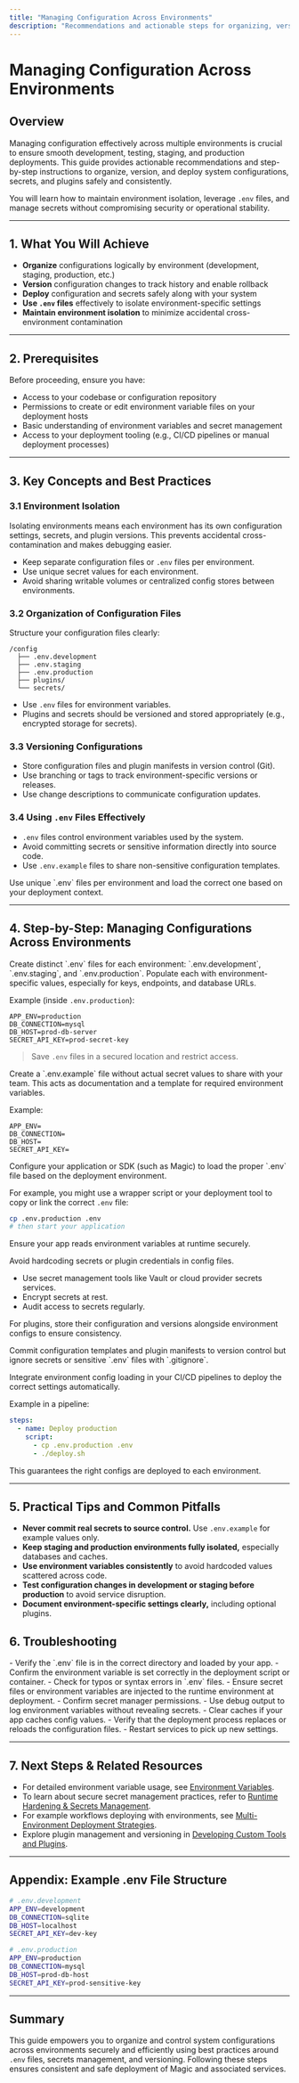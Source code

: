 ```yaml
---
title: "Managing Configuration Across Environments"
description: "Recommendations and actionable steps for organizing, versioning, and deploying system configurations, secrets, and plugins in multi-environment setups. Includes guidance on .env usage and environment isolation."
---
```


# Managing Configuration Across Environments

## Overview

Managing configuration effectively across multiple environments is crucial to ensure smooth development, testing, staging, and production deployments. This guide provides actionable recommendations and step-by-step instructions to organize, version, and deploy system configurations, secrets, and plugins safely and consistently.

You will learn how to maintain environment isolation, leverage `.env` files, and manage secrets without compromising security or operational stability.


---

## 1. What You Will Achieve

- **Organize** configurations logically by environment (development, staging, production, etc.)
- **Version** configuration changes to track history and enable rollback
- **Deploy** configuration and secrets safely along with your system
- **Use `.env` files** effectively to isolate environment-specific settings
- **Maintain environment isolation** to minimize accidental cross-environment contamination


---

## 2. Prerequisites

Before proceeding, ensure you have:

- Access to your codebase or configuration repository
- Permissions to create or edit environment variable files on your deployment hosts
- Basic understanding of environment variables and secret management
- Access to your deployment tooling (e.g., CI/CD pipelines or manual deployment processes)


---

## 3. Key Concepts and Best Practices

### 3.1 Environment Isolation

Isolating environments means each environment has its own configuration settings, secrets, and plugin versions. This prevents accidental cross-contamination and makes debugging easier.

- Keep separate configuration files or `.env` files per environment.
- Use unique secret values for each environment.
- Avoid sharing writable volumes or centralized config stores between environments.


### 3.2 Organization of Configuration Files

Structure your configuration files clearly:

```
/config
  ├── .env.development
  ├── .env.staging
  ├── .env.production
  ├── plugins/
  └── secrets/
```

- Use `.env` files for environment variables.
- Plugins and secrets should be versioned and stored appropriately (e.g., encrypted storage for secrets).


### 3.3 Versioning Configurations

- Store configuration files and plugin manifests in version control (Git).
- Use branching or tags to track environment-specific versions or releases.
- Use change descriptions to communicate configuration updates.


### 3.4 Using `.env` Files Effectively

- `.env` files control environment variables used by the system.
- Avoid committing secrets or sensitive information directly into source code.
- Use `.env.example` files to share non-sensitive configuration templates.


<Tip>
Use unique `.env` files per environment and load the correct one based on your deployment context.
</Tip>


---

## 4. Step-by-Step: Managing Configurations Across Environments

<Steps>
<Step title="Create and Organize Your .env Files">
Create distinct `.env` files for each environment: `.env.development`, `.env.staging`, and `.env.production`. Populate each with environment-specific values, especially for keys, endpoints, and database URLs.

Example (inside `.env.production`):

```
APP_ENV=production
DB_CONNECTION=mysql
DB_HOST=prod-db-server
SECRET_API_KEY=prod-secret-key
```

> Save `.env` files in a secured location and restrict access.
</Step>

<Step title="Use .env.example as Template">
Create a `.env.example` file without actual secret values to share with your team. This acts as documentation and a template for required environment variables.

Example:

```
APP_ENV=
DB_CONNECTION=
DB_HOST=
SECRET_API_KEY=
```
</Step>

<Step title="Set Up Environment-Specific Configuration in Your Application">
Configure your application or SDK (such as Magic) to load the proper `.env` file based on the deployment environment.

For example, you might use a wrapper script or your deployment tool to copy or link the correct `.env` file:

```bash
cp .env.production .env
# then start your application
```

Ensure your app reads environment variables at runtime securely.
</Step>

<Step title="Secure Your Secrets and Plugins">
Avoid hardcoding secrets or plugin credentials in config files.

- Use secret management tools like Vault or cloud provider secrets services.
- Encrypt secrets at rest.
- Audit access to secrets regularly.

For plugins, store their configuration and versions alongside environment configs to ensure consistency.
</Step>

<Step title="Version Control and Deployment Integration">
Commit configuration templates and plugin manifests to version control but ignore secrets or sensitive `.env` files with `.gitignore`.

Integrate environment config loading in your CI/CD pipelines to deploy the correct settings automatically.

Example in a pipeline:

```yaml
steps:
  - name: Deploy production
    script:
      - cp .env.production .env
      - ./deploy.sh
```

This guarantees the right configs are deployed to each environment.
</Step>
</Steps>


---

## 5. Practical Tips and Common Pitfalls

- **Never commit real secrets to source control.** Use `.env.example` for example values only.
- **Keep staging and production environments fully isolated,** especially databases and caches.
- **Use environment variables consistently** to avoid hardcoded values scattered across code.
- **Test configuration changes in development or staging before production** to avoid service disruption.
- **Document environment-specific settings clearly,** including optional plugins.


## 6. Troubleshooting

<AccordionGroup title="Common Issues with Multi-Environment Configuration">
<Accordion title="App fails to start due to missing configs">
- Verify the `.env` file is in the correct directory and loaded by your app.
- Confirm the environment variable is set correctly in the deployment script or container.
- Check for typos or syntax errors in `.env` files.
</Accordion>

<Accordion title="Secrets not being applied correctly">
- Ensure secret files or environment variables are injected to the runtime environment at deployment.
- Confirm secret manager permissions.
- Use debug output to log environment variables without revealing secrets.
</Accordion>

<Accordion title="Configuration changes not reflected after deployment">
- Clear caches if your app caches config values.
- Verify that the deployment process replaces or reloads the configuration files.
- Restart services to pick up new settings.
</Accordion>
</AccordionGroup>


---

## 7. Next Steps & Related Resources

- For detailed environment variable usage, see [Environment Variables](/getting-started/configuration-initial-setup/environment-variables).
- To learn about secure secret management practices, refer to [Runtime Hardening & Secrets Management](/deployment/security-hardening-and-compliance/runtime-hardening-and-secrets-management).
- For example workflows deploying with environments, see [Multi-Environment Deployment Strategies](/deployment/advanced-environment-configuration/multi-environment-deployment-strategies).
- Explore plugin management and versioning in [Developing Custom Tools and Plugins](/guides/advanced-customization-integration/custom-tools-plugins).


---

## Appendix: Example .env File Structure

```bash
# .env.development
APP_ENV=development
DB_CONNECTION=sqlite
DB_HOST=localhost
SECRET_API_KEY=dev-key

# .env.production
APP_ENV=production
DB_CONNECTION=mysql
DB_HOST=prod-db-host
SECRET_API_KEY=prod-sensitive-key
```


---

## Summary
This guide empowers you to organize and control system configurations across environments securely and efficiently using best practices around `.env` files, secrets management, and versioning. Following these steps ensures consistent and safe deployment of Magic and associated services.



